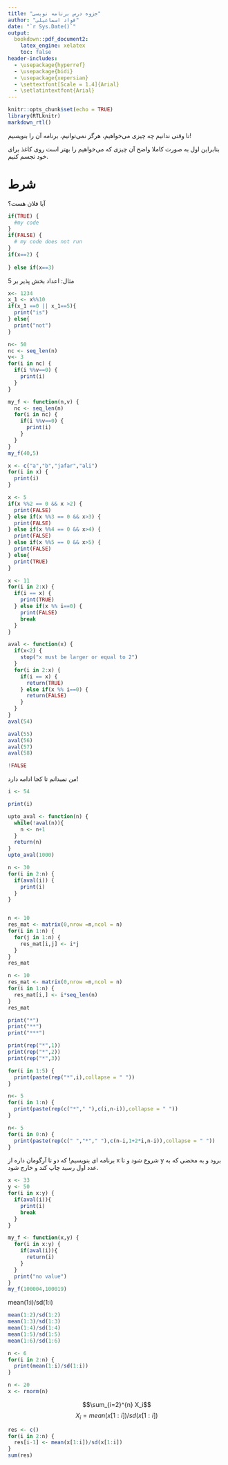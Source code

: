 ```yaml
---
title: "جزوه درس برنامه نویسی"
author: "فواد اسماعیلی"
date: "`r Sys.Date()`"
output:
  bookdown::pdf_document2:
    latex_engine: xelatex
    toc: false
header-includes:
  - \usepackage{hyperref}
  - \usepackage{bidi}
  - \usepackage{xepersian}
  - \settextfont[Scale = 1.4]{Arial}
  - \setlatintextfont{Arial}
---
```


```r
knitr::opts_chunk$set(echo = TRUE)
library(RTLknitr)
markdown_rtl()
```

تا وقتی ندانیم چه چیزی می‌خواهیم، هرگز نمی‌توانیم، برنامه آن را بنویسیم!

بنابراین اول به صورت کاملا واضح آن چیزی که می‌خواهیم را بهتر است روی کاغذ برای خود تجسم کنیم.

# شرط

آیا فلان هست؟

```r

if(TRUE) {
  #my code
}
if(FALSE) {
  # my code does not run
}
if(x==2) {
  
} else if(x==3)
```

مثال: اعداد بخش پذیر بر $5$

```r
x<- 1234
x_1 <- x%%10
if(x_1 ==0 || x_1==5){
  print("is")
} else{
  print("not")
}
```

```r
n<- 50
nc <- seq_len(n)
v<- 3
for(i in nc) {
  if(i %%v==0) {
    print(i)
  }
}
```

```r
my_f <- function(n,v) {
  nc <- seq_len(n)
  for(i in nc) {
    if(i %%v==0) {
      print(i)
    }
  }
}
my_f(40,5)
```

```r
x <- c("a","b","jafar","ali")
for(i in x) {
  print(i)
}
```

```r
x <- 5
if(x %%2 == 0 && x >2) {
  print(FALSE)
} else if(x %%3 == 0 && x>3) {
  print(FALSE)
} else if(x %%4 == 0 && x>4) {
  print(FALSE)
} else if(x %%5 == 0 && x>5) {
  print(FALSE)
} else{
  print(TRUE)
}
```

```r
x <- 11
for(i in 2:x) {
  if(i == x) {
    print(TRUE)
  } else if(x %% i==0) {
    print(FALSE)
    break
  }
}
```

```r
aval <- function(x) {
  if(x<2) {
    stop("x must be larger or equal to 2")
  }
  for(i in 2:x) {
    if(i == x) {
      return(TRUE)
    } else if(x %% i==0) {
      return(FALSE)
    }
  }
}
aval(54)
```

```r
aval(55)
aval(56)
aval(57)
aval(58)
```

```r
!FALSE
```

من نمیدانم تا کجا ادامه دارد!

```r
i <- 54

print(i)
```

```r
upto_aval <- function(n) {
  while(!aval(n)){
    n <- n+1
  }
  return(n)
}
upto_aval(1000)
```

```r
n <- 30
for(i in 2:n) {
  if(aval(i)) {
    print(i)
  }
}
```


```r
```


```r
n <- 10
res_mat <- matrix(0,nrow =n,ncol = n)
for(i in 1:n) {
  for(j in 1:n) {
    res_mat[i,j] <- i*j
  }
}
res_mat
```


```r
n <- 10
res_mat <- matrix(0,nrow =n,ncol = n)
for(i in 1:n) {
  res_mat[i,] <- i*seq_len(n)
}
res_mat
```
```r
print("*")
print("**")
print("***")

print(rep("*",1))
print(rep("*",2))
print(rep("*",3))
```

```r
for(i in 1:5) {
  print(paste(rep("*",i),collapse = " "))
}
```
```r
n<- 5
for(i in 1:n) {
  print(paste(rep(c("*"," "),c(i,n-i)),collapse = " "))
}
```
```r
n<- 5
for(i in 0:n) {
  print(paste(rep(c(" ","*"," "),c(n-i,1+2*i,n-i)),collapse = " "))
}
```

برنامه ای بنویسیم! که
دو تا آرگومان داره
از x شروع شود
و تا y
برود و به محضی که به عدد اول رسید چاپ کند و خارج شود.

```r
x <- 33
y <- 50
for(i in x:y) {
  if(aval(i)){
    print(i)
    break
  }
}
```


```r
my_f <- function(x,y) {
  for(i in x:y) {
    if(aval(i)){
      return(i)
    }
  }
  print("no value")
}
my_f(100004,100019)
```
mean(1:i)/sd(1:i)

```r
mean(1:2)/sd(1:2)
mean(1:3)/sd(1:3)
mean(1:4)/sd(1:4)
mean(1:5)/sd(1:5)
mean(1:6)/sd(1:6)
```
```r
n <- 6
for(i in 2:n) {
  print(mean(1:i)/sd(1:i))
}
```
```r
n <- 20
x <- rnorm(n)
```

$$\sum_{i=2}^{n} X_i$$
$$X_i = mean(x[1:i])/sd(x[1:i])$$

```r
res <- c()
for(i in 2:n) {
  res[i-1] <- mean(x[1:i])/sd(x[1:i])
}
sum(res)
```










